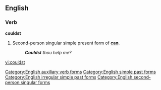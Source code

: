 ==English==

===Verb===
'''couldst'''

# {{archaic}} Second-person singular simple present form of '''[[can]]'''.
#:'''''Couldst''' thou help me?''

[[Category:English auxiliary verb forms]]
[[Category:English simple past forms]]
[[Category:English irregular simple past forms]]
[[Category:English second-person singular forms]]

[[vi:couldst]]